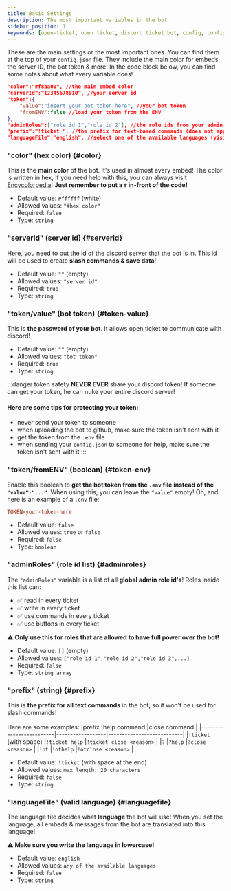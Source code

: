 ```yaml
---
title: Basic Settings
description: The most important variables in the bot
sidebar_position: 1
keywords: [open-ticket, open ticket, discord ticket bot, config, config.json, settings, basic, main, token]
---
```

<head>
    <link rel="apple-touch-icon" href="/img/logo_vertical.png"/>
</head>

These are the main settings or the most important ones. You can find them at the top of your `config.json` file.
They include the main color for embeds, the server ID, the bot token & more!
In the code block below, you can find some notes about what every variable does!

```json title="config.json"
"color":"#f8ba00", //the main embed color
"serverId":"12345678910", //your server id
"token":{
    "value":"insert your bot token here", //your bot token
    "fromENV":false //load your token from the ENV
},
"adminRoles":["role id 1","role id 2"], //the role ids from your admin team (splitted by comma's)
"prefix":"!ticket ", //the prefix for text-based commands (does not apply to slash commands)
"languageFile":"english", //select one of the available languages (visit the ./language/ folder)
```

### "color" (hex color) \{#color}
This is the **main color** of the bot. It's used in almost every embed!
The color is written in hex, if you need help with this, you can always visit [Encycolorpedia](https://www.encycolorpedia.com)!
**Just remember to put a `#` in-front of the code!**

- Default value: `#ffffff` (white)
- Allowed values: `"#hex color"`
- Required: `false`
- Type: `string`

### "serverId" (server id) \{#serverid}
Here, you need to put the id of the discord server that the bot is in. This id will be used to create **slash commands & save data**!

- Default value: `""` (empty)
- Allowed values: `"server id"`
- Required: `true`
- Type: `string`

### "token/value" (bot token) \{#token-value}
This is <C color="red">**the password of your bot**</C>. It allows open ticket to communicate with discord!

- Default value: `""` (empty)
- Allowed values: `"bot token"`
- Required: `true`
- Type: `string`

:::danger token safety
**NEVER EVER** share your discord token! If someone can get your token, he can nuke your entire discord server!
#### Here are some tips for protecting your token:
- never send your token to someone
- when uploading the bot to github, make sure the token isn't sent with it
- get the token from the `.env` file
- when sending your `config.json` to someone for help, make sure the token isn't sent with it
:::

### "token/fromENV" (boolean) \{#token-env}
Enable this boolean to <C color="red">**get the bot token from the `.env` file instead of the `"value":"..."`**</C>.
When using this, you can leave the `"value"` empty! Oh, and here is an example of a `.env` file:
```toml title=".env"
TOKEN=your-token-here
```

- Default value: `false`
- Allowed values: `true` or `false`
- Required: `false`
- Type: `boolean`

### "adminRoles" (role id list) \{#adminroles}
The `"adminRoles"` variable is a list of all **global admin role id's**! Roles inside this list can:
- ✅ read in every ticket
- ✅ write in every ticket
- ✅ use commands in every ticket
- ✅ use buttons in every ticket

**⚠️ Only use this for roles that are allowed to have full power over the bot!**

- Default value: `[]` (empty)
- Allowed values: `["role id 1","role id 2","role id 3",...]`
- Required: `false`
- Type: `string array`

### "prefix" (string) \{#prefix}
This is **the prefix for all text commands** in the bot, so it won't be used for slash commands!
<br></br>Here are some examples:
|prefix                   |help command      |close command              |
|-------------------------|------------------|---------------------------|
|`!ticket` (with space)   |`!ticket help`    |`!ticket close <reason>`   |
|`?`                      |`?help`           |`?close <reason>`          |
|`!ot`                    |`!othelp`         |`!otclose <reason>`        |


- Default value: `!ticket` (with space at the end)
- Allowed values: `max length: 20 characters`
- Required: `false`
- Type: `string`

### "languageFile" (valid language) \{#languagefile}
The language file decides what **language** the bot will use!
When you set the language, all embeds & messages from the bot are translated into this language!

**⚠️ Make sure you write the language in lowercase!**

<LinkBlock mode="emoji" emoji="🌐" name="Translation" description="Here is a list of all the available languages!" isdoc="true" url="docs/translation"></LinkBlock>

- Default value: `english`
- Allowed values: `any of the available languages`
- Required: `false`
- Type: `string`